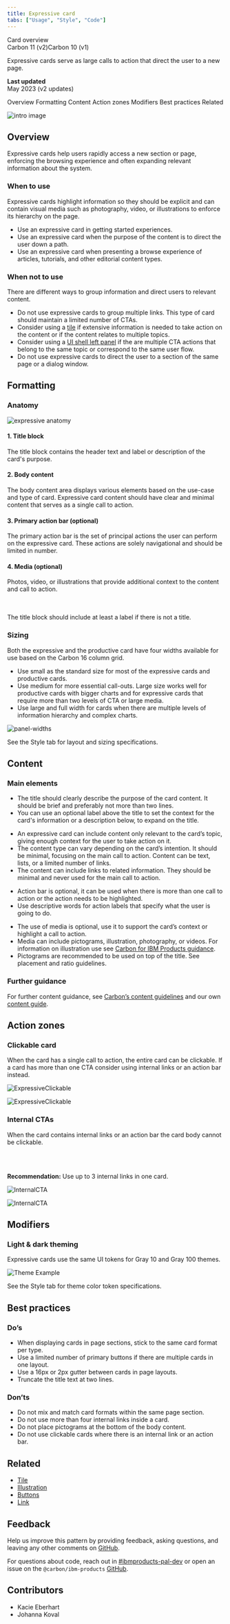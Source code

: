 ```yaml
---
title: Expressive card
tabs: ["Usage", "Style", "Code"]
---
```




<Breadcrumb className="page__breadcrumb">
  <BreadcrumbItem href="https://pages.github.ibm.com/cdai-design/pal/components/card/overview">
    Card overview
  </BreadcrumbItem>
</Breadcrumb>

<div className="tag-group">
  <Tag type="purple">Carbon 11 (v2)</Tag><Tag type="blue">Carbon 10 (v1)</Tag>
</div>

<Row>
<Column colMd={5} colLg={8}>

<PageDescription>

Expressive cards serve as large calls to action that direct the user to a new page.
</PageDescription>

</Column>

<Column colMd={2} colLg={3} offsetMd={1} offsetLg={1}>
  <Aside>

  **Last updated**<br/>
  May 2023 (v2 updates)

  </Aside>
</Column>
</Row>

<AnchorLinks>
  <AnchorLink>Overview</AnchorLink>
  <AnchorLink>Formatting</AnchorLink>
  <AnchorLink>Content</AnchorLink>
  <AnchorLink>Action zones</AnchorLink>
  <AnchorLink>Modifiers</AnchorLink>
  <AnchorLink>Best practices</AnchorLink>
  <AnchorLink>Related</AnchorLink>
</AnchorLinks>

<Row>
<Column colMd={8} colLg={8}>

![intro image](../images/overview-expressive.png)

</Column>
</Row>

## Overview

Expressive cards help users rapidly access a new section or page, enforcing the browsing experience and often expanding relevant information about the system.


### When to use

<Row>
<Column colMd={8} colLg={8}>

Expressive cards highlight information so they should be explicit and can contain visual media such as photography, video, or illustrations to enforce its hierarchy on the page. 

</Column>

</Row>

<Row>
<Column colMd={8} colLg={10}>

- Use an expressive card in getting started experiences.
- Use an expressive card when the purpose of the content is to direct the user down a path. 
- Use an expressive card when presenting a browse experience of articles, tutorials, and other editorial content types.


</Column>
</Row>

### When not to use

There are different ways to group information and direct users to relevant content.

<Row>
<Column colMd={8} colLg={10}>

- Do not use expressive cards to group multiple links. This type of card should maintain a limited number of CTAs.
- Consider using a [tile](https://www.carbondesignsystem.com/components/tile/usage) if extensive information is needed to take action on the content or if the content relates to multiple topics. 
- Consider using a [UI shell left panel](https://www.carbondesignsystem.com/components/UI-shell-left-panel/usage) if the are multiple CTA actions that belong to the same topic or correspond to the same user flow. 
- Do not use expressive cards to direct the user to a section of the same page or a dialog window.


</Column>
</Row>

## Formatting
### Anatomy
<Row>
<Column colMd={8} colLg={8}>

![expressive anatomy](../images/expressiveanatomy.png)

</Column>
</Row>
<Row>
<Column colMd={8} colLg={8}>

#### 1. Title block
The title block contains the header text and label or description of the card's purpose. 

#### 2. Body content
The body content area displays various elements based on the use-case and type of card. Expressive card content should have clear and minimal content that serves as a single call to action.

#### 3. Primary action bar (optional)
The primary action bar is the set of principal actions the user can perform on the expressive card. These actions are solely navigational and should be limited in number.

#### 4. Media (optional)
Photos, video, or illustrations that provide additional context to the content and call to action. 
</Column>

<Column colMd={2} colLg={3} offsetMd={1} offsetLg={1}>
<br></br>
<Aside>
The title block should include at least a label if there is not a title. 
</Aside>

</Column>
</Row>

### Sizing
Both the expressive and the productive card have four widths available for use based on the Carbon 16 column grid.
- Use small as the standard size for most of the expressive cards and productive cards.
- Use medium for more essential call-outs. Large size works well for productive cards with bigger charts and for expressive cards that require more than two levels of CTA or large media.
- Use large and full width for cards when there are multiple levels of information hierarchy and complex charts.

<Row>
<Column colMd={8} colLg={8}>

![panel-widths](../images/card-with.png)

</Column>
</Row>

<Caption>See the Style tab for layout and sizing specifications.</Caption>


## Content
### Main elements

<Title>Title</Title>

- The title should clearly describe the purpose of the card content. It should be brief and preferably not more than two lines.
- You can use an optional label above the title to set the context for the card's information or a description below, to expand on the title.

<Title>Body copy</Title>

- An expressive card can include content only relevant to the card’s topic, giving enough context for the user to take action on it.
- The content type can vary depending on the card’s intention. It should be minimal, focusing on the main call to action. Content can be text, lists, or a limited number of links. 
- The content can include links to related information. They should be minimal and never used for the main call to action. 

<Title>Actions</Title>

- Action bar is optional, it can be used when there is more than one call to action or the action needs to be highlighted.  
- Use descriptive words for action labels that specify what the user is going to do. 


<Title>Media</Title>

- The use of media is optional, use it to support the card’s context or highlight a call to action. 
- Media can include pictograms, illustration, photography, or videos. For information on illustration use see [Carbon for IBM Products guidance](https://pages.github.ibm.com/cdai-design/pal/illustrations/usage).
- Pictograms are recommended to be used on top of the title. See placement and ratio guidelines.


### Further guidance
For further content guidance, see [Carbon’s content guidelines](https://www.carbondesignsystem.com/guidelines/content/overview/) and our own [content guide](https://pages.github.ibm.com/cdai-design/pal/content/main/overview).


## Action zones

### Clickable card
When the card has a single call to action, the entire card can be clickable. If a card has more than one CTA consider using internal links or an action bar instead. 

<Row>
<Column colMd={8} colLg={8}>

<GifPlayer color='dark'>

![ExpressiveClickable](../images/expressive-clickable.gif)

![ExpressiveClickable](../images/expressive-clickable.png)

</GifPlayer>
</Column>
</Row>

### Internal CTAs

<Row>
<Column colMd={8} colLg={8}>
When the card contains internal links or an action bar the card body cannot be clickable. 

<br></br>

</Column>
<Column colMd={2} colLg={3} offsetMd={1} offsetLg={1}>

  <Aside>

  **Recommendation:** Use up to 3 internal links in one card.  

  </Aside>

</Column>
</Row>

<Row>
<Column colMd={8} colLg={8}>

<GifPlayer color='dark'>

![InternalCTA](../images/expressive_link.gif)

![InternalCTA](../images/expressive_link.png)

</GifPlayer>
</Column>
</Row>

## Modifiers

### Light & dark theming
Expressive cards use the same UI tokens for Gray 10 and Gray 100 themes.

 <Row>
 <Column colMd={8} colLg={8}>

![Theme Example](../images/theming-expressive.png)

</Column>
</Row>

<Caption>See the Style tab for theme color token specifications.</Caption>

## Best practices

### Do’s

- When displaying cards in page sections, stick to the same card format per type.
- Use a limited number of primary buttons if there are multiple cards in one layout. 
- Use a 16px or 2px gutter between cards in page layouts.
- Truncate the title text at two lines. 


### Don’ts

- Do not mix and match card formats within the same page section.
- Do not use more than four internal links inside a card. 
- Do not place pictograms at the bottom of the body content. 
- Do not use clickable cards where there is an internal link or an action bar. 

## Related

- [Tile](https://carbondesignsystem.com/components/tile/usage/)
- [Illustration](https://pages.github.ibm.com/cdai-design/pal/illustrations/usage)
- [Buttons](https://www.carbondesignsystem.com/components/button/usage)
- [Link](https://www.carbondesignsystem.com/components/link/usage)

## Feedback

Help us improve this pattern by providing feedback, asking questions, and leaving any other comments on <a href="https://github.ibm.com/CDAI-design/pal/issues/new/choose">GitHub</a>.

For questions about code, reach out in <a href="https://ibm-casdesign.slack.com/archives/C013ZTX0N6B">#ibmproducts-pal-dev</a> or open an issue on the `@carbon/ibm-products` <a href="https://github.com/carbon-design-system/ibm-cloud-cognitive/issues/new/choose">GitHub</a>.

## Contributors

- Kacie Eberhart
- Johanna Koval
